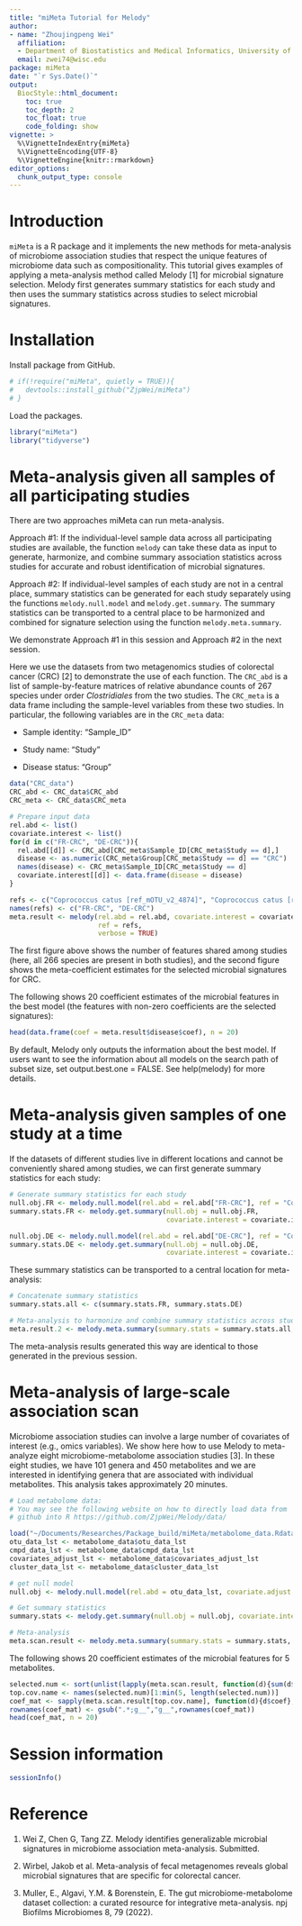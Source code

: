 ```yaml
---
title: "miMeta Tutorial for Melody"
author: 
- name: "Zhoujingpeng Wei"
  affiliation: 
  - Department of Biostatistics and Medical Informatics, University of Wisconsin-Madison
  email: zwei74@wisc.edu
package: miMeta
date: "`r Sys.Date()`"
output: 
  BiocStyle::html_document:
    toc: true
    toc_depth: 2
    toc_float: true
    code_folding: show
vignette: >
  %\VignetteIndexEntry{miMeta}
  %\VignetteEncoding{UTF-8}  
  %\VignetteEngine{knitr::rmarkdown}
editor_options: 
  chunk_output_type: console
---
```


# Introduction

`miMeta` is a R package and it implements the new methods for meta-analysis of microbiome association studies that respect the unique features of microbiome data such as compositionality. This tutorial gives examples of applying a meta-analysis method called Melody [1] for microbial signature selection. Melody first generates summary statistics for each study and then uses the summary statistics across studies to select microbial signatures.

# Installation

Install package from GitHub.

```r
# if(!require("miMeta", quietly = TRUE)){
#   devtools::install_github("ZjpWei/miMeta")
# }
```

Load the packages. 

```r
library("miMeta")
library("tidyverse")
```

# Meta-analysis given all samples of all participating studies

There are two approaches miMeta can run meta-analysis. 

Approach #1: If the individual-level sample data across all participating studies are available, the function `melody` can take these data as input to generate, harmonize, and combine summary association statistics across studies for accurate and robust identification of microbial signatures. 

Approach #2: If individual-level samples of each study are not in a central place, summary statistics can be generated for each study separately using the functions `melody.null.model` and `melody.get.summary`. The summary statistics can be transported to a central place to be harmonized and combined for signature selection using the function `melody.meta.summary`.

We demonstrate Approach #1 in this session and Approach #2 in the next session.

Here we use the datasets from two metagenomics studies of colorectal cancer (CRC) [2] to demonstrate the use of each function. The `CRC_abd` is a list of sample-by-feature matrices of relative abundance counts of 267 species under order *Clostridiales* from the two studies. The `CRC_meta` is a data frame including the sample-level variables from these two studies. In particular, the following variables are in the `CRC_meta` data:

* Sample identity: "Sample_ID"

* Study name: "Study"

* Disease status: "Group"

```r
data("CRC_data")
CRC_abd <- CRC_data$CRC_abd
CRC_meta <- CRC_data$CRC_meta
```


```r
# Prepare input data
rel.abd <- list()
covariate.interest <- list()
for(d in c("FR-CRC", "DE-CRC")){
  rel.abd[[d]] <- CRC_abd[CRC_meta$Sample_ID[CRC_meta$Study == d],]
  disease <- as.numeric(CRC_meta$Group[CRC_meta$Study == d] == "CRC")
  names(disease) <- CRC_meta$Sample_ID[CRC_meta$Study == d]
  covariate.interest[[d]] <- data.frame(disease = disease)
}

refs <- c("Coprococcus catus [ref_mOTU_v2_4874]", "Coprococcus catus [ref_mOTU_v2_4874]")
names(refs) <- c("FR-CRC", "DE-CRC")
meta.result <- melody(rel.abd = rel.abd, covariate.interest = covariate.interest, 
                      ref = refs, 
                      verbose = TRUE)
```

The first figure above shows the number of features shared among studies (here, all 266 species are present in both studies), and the second figure shows the meta-coefficient estimates for the selected microbial signatures for CRC.  

The following shows 20 coefficient estimates of the microbial features in the best model (the features with non-zero coefficients are the selected signatures):

```r
head(data.frame(coef = meta.result$disease$coef), n = 20)
```

By default, Melody only outputs the information about the best model. If users want to see the information about all models on the search path of subset size, set output.best.one = FALSE. See help(melody) for more details.

# Meta-analysis given samples of one study at a time
If the datasets of different studies live in different locations and cannot be conveniently shared among studies, we can first generate summary statistics for each study:

```r
# Generate summary statistics for each study
null.obj.FR <- melody.null.model(rel.abd = rel.abd["FR-CRC"], ref = "Coprococcus catus [ref_mOTU_v2_4874]")
summary.stats.FR <- melody.get.summary(null.obj = null.obj.FR,
                                       covariate.interest = covariate.interest["FR-CRC"])

null.obj.DE <- melody.null.model(rel.abd = rel.abd["DE-CRC"], ref = "Coprococcus catus [ref_mOTU_v2_4874]")
summary.stats.DE <- melody.get.summary(null.obj = null.obj.DE,
                                       covariate.interest = covariate.interest["DE-CRC"])
```

These summary statistics can be transported to a central location for meta-analysis:

```r
# Concatenate summary statistics
summary.stats.all <- c(summary.stats.FR, summary.stats.DE)
```


```r
# Meta-analysis to harmonize and combine summary statistics across studies
meta.result.2 <- melody.meta.summary(summary.stats = summary.stats.all, verbose = TRUE)
```

The meta-analysis results generated this way are identical to those generated in the previous session.

# Meta-analysis of large-scale association scan
Microbiome association studies can involve a large number of covariates of interest (e.g., omics variables). We show here how to  use Melody to meta-analyze eight microbiome-metabolome association studies [3]. In these eight studies, we have 101 genera and 450 metabolites and we are interested in identifying genera that are associated with individual metabolites. This analysis takes approximately 20 minutes.

```r
# Load metabolome data: 
# You may see the following website on how to directly load data from 
# github into R https://github.com/ZjpWei/Melody/data/

load("~/Documents/Researches/Package_build/miMeta/metabolome_data.Rdata")
otu_data_lst <- metabolome_data$otu_data_lst
cmpd_data_lst <- metabolome_data$cmpd_data_lst
covariates_adjust_lst <- metabolome_data$covariates_adjust_lst
cluster_data_lst <- metabolome_data$cluster_data_lst

# get null model
null.obj <- melody.null.model(rel.abd = otu_data_lst, covariate.adjust = covariates_adjust_lst)

# Get summary statistics
summary.stats <- melody.get.summary(null.obj = null.obj, covariate.interest = cmpd_data_lst, cluster = cluster_data_lst)

# Meta-analysis
meta.scan.result <- melody.meta.summary(summary.stats = summary.stats, verbose = TRUE)
```

The following shows 20 coefficient estimates of the microbial features for 5 metabolites.

```r
selected.num <- sort(unlist(lapply(meta.scan.result, function(d){sum(d$coef!=0)})), decreasing = TRUE)
top.cov.name <- names(selected.num)[1:min(5, length(selected.num))]
coef_mat <- sapply(meta.scan.result[top.cov.name], function(d){d$coef}, simplify = TRUE)
rownames(coef_mat) <- gsub(".*;g__","g__",rownames(coef_mat))
head(coef_mat, n = 20)
```

# Session information

```r
sessionInfo()
```

# Reference
1. Wei Z, Chen G, Tang ZZ. Melody identifies generalizable microbial signatures in microbiome association meta-analysis. Submitted.

2. Wirbel, Jakob et al. Meta-analysis of fecal metagenomes reveals global microbial signatures that are specific for colorectal cancer. 

3. Muller, E., Algavi, Y.M. & Borenstein, E. The gut microbiome-metabolome dataset collection: a curated resource for integrative meta-analysis. npj Biofilms Microbiomes 8, 79 (2022).
